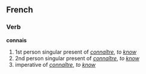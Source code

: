 ==French==
===Verb===
'''connais'''

# 1st person singular present of ''[[connaître]]'', ''to [[know]]''
# 2nd person singular present of ''[[connaître]]'', ''to [[know]]'' 
# imperative of ''[[connaître]]'', ''to [[know]]''